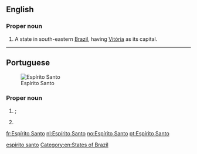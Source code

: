 ==English==
{{wikipedia}}

===Proper noun===
{{en-proper noun|head=[[Espírito]] [[santo|Santo]]}}

# A state in south-eastern [[Brazil]], having [[Vitória]] as its capital.

[[Category:English terms spelled with Í|espirito santo]]
[[Category:en:States of Brazil]]

----

==Portuguese==
[[Image:Brazil State EspiritoSanto.svg|thumb|Espírito Santo]]

===Proper noun===
{{pt-proper noun|m}}

# {{lb|pt|Christianity}} {{l|en|Holy Ghost}}; {{l|en|Holy Spirit}} {{gloss|one of the three figures of the Holy Trinity}}
# {{l|en|Espírito Santo}} {{gloss|state in southeastern Brazil}}

[[fr:Espírito Santo]]
[[nl:Espírito Santo]]
[[no:Espírito Santo]]
[[pt:Espírito Santo]]